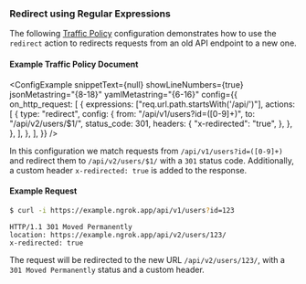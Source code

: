 
### Redirect using Regular Expressions

The following [Traffic Policy](/docs/traffic-policy/)
configuration demonstrates how to use the `redirect` action to redirects
requests from an old API endpoint to a new one.

#### Example Traffic Policy Document

<ConfigExample
	snippetText={null}
	showLineNumbers={true}
	jsonMetastring="{8-18}"
	yamlMetastring="{6-16}"
	config={{
		on_http_request: [
			{
				expressions: ["req.url.path.startsWith('/api/')"],
				actions: [
					{
						type: "redirect",
						config: {
							from: "/api/v1/users?id=([0-9]+)",
							to: "/api/v2/users/$1/",
							status_code: 301,
							headers: {
								"x-redirected": "true",
							},
						},
					},
				],
			},
		],
	}}
/>

In this configuration we match requests from `/api/v1/users?id=([0-9]+)` and
redirect them to `/api/v2/users/$1/` with a `301` status code. Additionally, a
custom header `x-redirected: true` is added to the response.

#### Example Request

```bash
$ curl -i https://example.ngrok.app/api/v1/users?id=123
```

```http
HTTP/1.1 301 Moved Permanently
location: https://example.ngrok.app/api/v2/users/123/
x-redirected: true
```

The request will be redirected to the new URL `/api/v2/users/123/`, with a
`301 Moved Permanently` status and a custom header.
